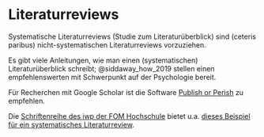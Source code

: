 # Literaturreviews


Systematische Literaturreviews (Studie zum Literaturüberblick) sind (ceteris paribus) nicht-systematischen Literaturreviews vorzuziehen.


Es gibt viele Anleitungen, wie man einen (systematischen) Literaturüberblick schreibt; @siddaway_how_2019 stellen einen empfehlenswerten mit Schwerpunkt auf der Psychologie bereit.

Für Recherchen mit Google Scholar ist die Software [Publish or Perish](https://harzing.com/resources/publish-or-perish/windows) zu empfehlen.

Die [Schriftenreihe des iwp der FOM Hochschule](https://forschung.fom.de/forschung/institute/iwp/publikationen.html) bietet u.a. [dieses Beispiel für ein systematisches Literaturreview](https://forschung.fom.de/fileadmin/fom/forschung/iwp/Schriftenreihe/FOM-Forschung-iwp-Schriftenreihe-Band-12-Dosch-Kathrin-Unternehmertyp-2022.pdf).





